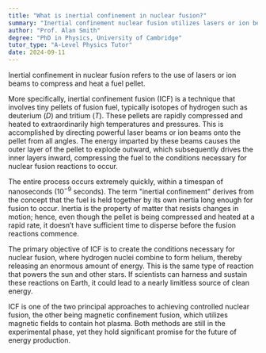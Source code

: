 ```yaml
---
title: "What is inertial confinement in nuclear fusion?"
summary: "Inertial confinement nuclear fusion utilizes lasers or ion beams to compress and heat a fuel pellet, aiming to achieve the conditions necessary for nuclear fusion reactions."
author: "Prof. Alan Smith"
degree: "PhD in Physics, University of Cambridge"
tutor_type: "A-Level Physics Tutor"
date: 2024-09-11
---
```


Inertial confinement in nuclear fusion refers to the use of lasers or ion beams to compress and heat a fuel pellet.

More specifically, inertial confinement fusion (ICF) is a technique that involves tiny pellets of fusion fuel, typically isotopes of hydrogen such as deuterium ($D$) and tritium ($T$). These pellets are rapidly compressed and heated to extraordinarily high temperatures and pressures. This is accomplished by directing powerful laser beams or ion beams onto the pellet from all angles. The energy imparted by these beams causes the outer layer of the pellet to explode outward, which subsequently drives the inner layers inward, compressing the fuel to the conditions necessary for nuclear fusion reactions to occur.

The entire process occurs extremely quickly, within a timespan of nanoseconds ($10^{-9}$ seconds). The term "inertial confinement" derives from the concept that the fuel is held together by its own inertia long enough for fusion to occur. Inertia is the property of matter that resists changes in motion; hence, even though the pellet is being compressed and heated at a rapid rate, it doesn’t have sufficient time to disperse before the fusion reactions commence.

The primary objective of ICF is to create the conditions necessary for nuclear fusion, where hydrogen nuclei combine to form helium, thereby releasing an enormous amount of energy. This is the same type of reaction that powers the sun and other stars. If scientists can harness and sustain these reactions on Earth, it could lead to a nearly limitless source of clean energy.

ICF is one of the two principal approaches to achieving controlled nuclear fusion, the other being magnetic confinement fusion, which utilizes magnetic fields to contain hot plasma. Both methods are still in the experimental phase, yet they hold significant promise for the future of energy production.
    